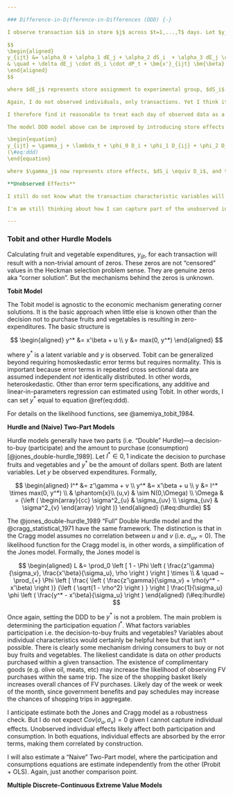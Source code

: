 ```yaml
---

### Difference-in-Difference-in-Differences (DDD) {-}

I observe transaction $i$ in store $j$ across $t=1,...,T$ days. Let $y_{ijt}$ be total FV expenditures for transaction $i$ in store $j$ on day $t$. The DDD regression is

$$
\begin{aligned}
y_{ijt} &= \alpha_0 + \alpha_1 dE_j + \alpha_2 dS_i  + \alpha_3 dE_j \cdot dS_i \\& \quad + \theta_1 dP_t + \theta_2 dP_t \cdot dE_j + \theta_3 dP_t \cdot dS_i \\
& \quad + \delta dE_j \cdot dS_i \cdot dP_t + \bm{x'}_{ijt} \bm{\beta} + \lambda_t + \epsilon_{ijt}
\end{aligned}
$$

where $dE_j$ represents store assignment to experimental group, $dS_i$ represents a SNAP or SNAP related transaction (target group), and $dP_t$ represent the treatment period, August - December. $\lambda_t$ captures daily (time) effects and $\bm{x'}_{ijt}$ is a vector of observable characteristics about transaction $i$ in store $j$ on day $t$. The coefficient of interest is $\delta$. $\epsilon_{ijt}$ are idiosyncratic errors at the transaction level. 

Again, I do not observed individuals, only transactions. Yet I think it reasonable to assume that the structure of daily transaction data more closely resembles that of repeated cross-sections than of panel data. Assuming it was possible to link individuals to purchases and build panel data. The same individual would likely observed *sporadically* within in a given month. That is, were this to be panel of the same $N$ individual shoppers across $T$ total days, many---if not most---of those days would have missing data. There would certainly be shoppers observed multiple times per week, but I expect such shoppers to be rare. I certainly would not expect to have a balanced panel and no shopper would be observed all 365 days.

I therefore find it reasonable to treat each day of observed data as a single independent cross-section of $K$ transactions generated by an unknown $N \le K$ individuals across $J$ many stores. Aligned sequentially, these form a repeated cross-sections over-time. Each transaction also falls naturally into a cluster---the store where it occurred---that is time-invariant and determined prior to the data being collected.

The model DDD model above can be improved by introducing store effects. These effectively capture experimental assignment and all other time-invariant store-level characteristics. The $dE$ dummy, for example, drops out. The notation can also be cleaned up by condensing the others dummies, emphasizing only variation. The spruced up model is

\begin{equation}
y_{ijt} = \gamma_j + \lambda_t + \phi_0 D_i + \phi_1 D_{ij} + \phi_2 D_{it}+ \phi_3 D_{jt} + \delta_t D_{ijt} + \bm{x'}_{ijt} \bm{\beta} + \epsilon_{ijt}
(\#eq:ddd)
\end{equation}

where $\gamma_j$ now represents store effects, $dS_i \equiv D_i$, and the remaining dummy variables $D_{ij},~D_{jt},~D_{it},~D_{ijt}$ represent the dimensions along which they vary---$i$ transaction type (SNAP or not), $j$ store experiment group, and $t$ day during DUFB treatment period (August - December). To capture more detail than just the average, $\delta_t$ is allowed to vary by day.

**Unobserved Effects**

I still do not know what the transaction characteristic variables will be and hence do not know what variables go into $\bm{x'}_{ijt}$. I do know, however, that without panel data, I have no methods for dealing with unobserved individual effects. That is, some unobserved individual effect $c_i$ likely exists such that $e_{ijt} = c_i + u_{ijt}$ where $\exists t \ni E[\bm{x'}_{ijt}c_i] \ne 0$. In short, my estimates will be biased due to an omitted variables problem.

I'm am still thinking about how I can capture part of the unobserved individual effect $c_i$. I am open to suggestions. 

---
```


### Tobit and other Hurdle Models {-}

Calculating fruit and vegetable expenditures, $y_{ijt}$, for each transaction will result with a non-trivial amount of zeros. These zeros are not "censored" values in the Heckman selection problem sense. They are genuine zeros aka "corner solution". But the mechanisms behind the zeros is unknown.

**Tobit Model**

The Tobit model is agnostic to the economic mechanism generating corner solutions. It is the    basic approach when little else is known other than the decision not to purchase fruits and vegetables is resulting in zero-expenditures. The basic structure is

$$
\begin{aligned}
y^* &= x'\beta + u \\
y &= max(0, y^*)
\end{aligned}
$$

where $y^*$ is a latent variable and $y$ is observed. Tobit can be generalized beyond requiring homoskedastic error terms but requires normality. This is important because error terms in repeated cross sectional data are assumed independent *not* identically distributed. In other words, heteroskedastic. Other than error term specifications, any additive and linear-in-parameters regression can estimated using Tobit. In other words, I can set $y^*$ equal to equation \@ref(eq:ddd).

For details on the likelihood functions, see @amemiya_tobit_1984.

**Hurdle and (Naive) Two-Part Models**

Hurdle models generally have two parts (i.e. "Double" Hurdle)---a decision-to-buy (participate) and the amount to purchase (consumption) [@jones_double-hurdle_1989]. Let $I^* \in {0,1}$ indicate the decision to purchase fruits and vegetables and $y^*$ be the amount of dollars spent. Both are latent variables. Let $y$ be observed expenditures. Formally,

$$
\begin{aligned}
I^* &= z'\gamma + v \\
y^* &= x'\beta + u  \\
y   &= I^* \times max(0, y^*) \\
& \phantom{x}\\
(u,v) & \sim N(0,\Omega) \\
\Omega & = {\left ( 
\begin{array}{cc}
  \sigma^2_{u} & \sigma_{uv} \\
  \sigma_{uv} & \sigma^2_{v} 
\end{array}
\right )}
\end{aligned}
(\#eq:dhurdle)
$$

The @jones_double-hurdle_1989 "Full" Double Hurdle model and the @cragg_statistical_1971 have the same framework. The distinction is that in the Cragg model assumes no correlation between $u$ and $v$ (i.e. $\sigma_{uv} = 0$). The likelihood function for the Cragg model is, in other words, a simplification of the Jones model. Formally, the Jones model is

$$
\begin{aligned}
L &= \prod_0 
  \left [
    1 - \Phi 
    \left ( 
      \frac{z'\gamma}{\sigma_v},
      \frac{x'\beta}{\sigma_u},
      \rho
    \right ) 
  \right ] \times \\
& \quad ~ \prod_{+} \Phi
  \left [ 
      \frac{ \left ( 
        \frac{z'\gamma}{\sigma_v} + 
        \rho(y^* - x'\beta) \right )}
         {\left ( \sqrt{1 - \rho^2} \right ) } \right ]
\frac{1}{\sigma_u} \phi \left ( \frac{y^* - x'\beta}{\sigma_u} \right )
\end{aligned}
(\#eq:lhurdle)
$$

Once again, setting the DDD to be $y^*$ is not a problem. The main problem is determining the participation equation $I^*$. What factors variables participation i.e. the decision-to-buy fruits and vegetables? Variables about individual characteristics would certainly be helpful here but that isn't possible. There is clearly some mechanism driving consumers to buy or not buy fruits and vegetables. The likeliest candidate is data on *other* products purchased within a given transaction. The existence of complimentary goods (e.g. olive oil, meats, etc) may increase the likelihood of observing FV purchases within the same trip. The size of the shopping basket likely increases overall chances of FV purchases. Likely day of the week or week of the month, since government benefits and pay schedules may increase the chances of shopping trips in aggregate.

I anticipate estimate both the Jones and Cragg model as a robustness check. But I do not expect $Cov(\sigma_u, \sigma_v) = 0$ given I cannot capture individual effects. Unobserved individual effects likely affect both participation and consumption. In both equations, individual effects are absorbed by the error terms, making them correlated by construction.

I will also estimate a "Naive" Two-Part model, where the participation and consumptions equations are estimate independently from the other (Probit + OLS). Again, just another comparison point. 

**Multiple Discrete-Continuous Extreme Value Models**

 


